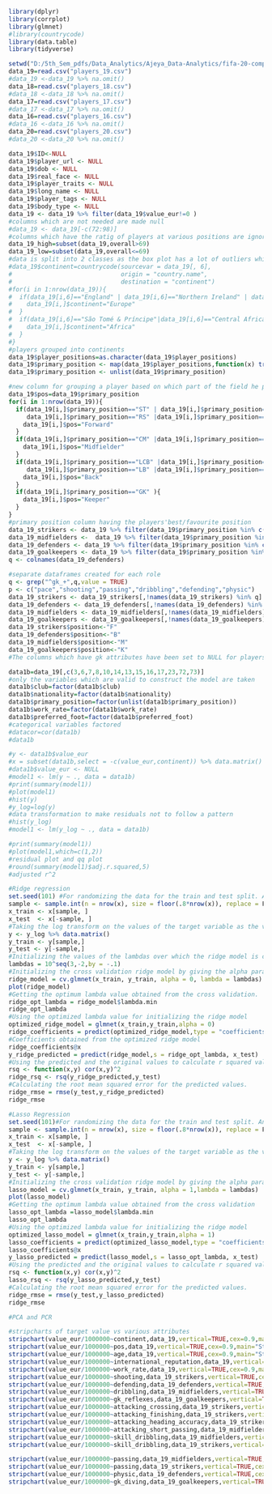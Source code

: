 ```r
library(dplyr)
library(corrplot)
library(glmnet)
#library(countrycode)
library(data.table)
library(tidyverse)
```


```r
setwd("D:/5th_Sem_pdfs/Data_Analytics/Ajeya_Data-Analytics/fifa-20-complete-player-dataset")
data_19=read.csv("players_19.csv")
#data_19 <-data_19 %>% na.omit()
data_18=read.csv("players_18.csv")
#data_18 <-data_18 %>% na.omit()
data_17=read.csv("players_17.csv")
#data_17 <-data_17 %>% na.omit()
data_16=read.csv("players_16.csv")
#data_16 <-data_16 %>% na.omit()
data_20=read.csv("players_20.csv")
#data_20 <-data_20 %>% na.omit()


```
```r
data_19$ID<-NULL
data_19$player_url <- NULL
data_19$dob <- NULL
data_19$real_face <- NULL
data_19$player_traits <- NULL
data_19$long_name <- NULL
data_19$player_tags <- NULL
data_19$body_type <- NULL
data_19 <- data_19 %>% filter(data_19$value_eur!=0 )
#columns which are not needed are made null
#data_19 <- data_19[-c(72:98)]
#columns which have the ratig of players at various positions are ignored at the moment.
data_19_high=subset(data_19,overall>69)
data_19_low=subset(data_19,overall<=69)
#data is split into 2 classes as the box plot has a lot of outliers which are due to the players who are really good
#data_19$continent=countrycode(sourcevar = data_19[, 6],
#                              origin = "country.name",
#                              destination = "continent")
#for(i in 1:nrow(data_19)){
#  if(data_19[i,6]=="England" | data_19[i,6]=="Northern Ireland" | data_19[i,6]=="Wales" | #data_19[i,6]=="Scotland" | data_19[i,6]=="Kosovo"){
#    data_19[i,]$continent="Europe"
#  }
#  if(data_19[i,6]=="São Tomé & Príncipe"|data_19[i,6]=="Central African Rep."|data_19[i,6]== "SÃ£o TomÃ© #& PrÃ�ncipe"){
#    data_19[i,]$continent="Africa"
#  }
#}
#players grouped into continents
data_19$player_positions=as.character(data_19$player_positions)
data_19$primary_position <- map(data_19$player_positions,function(x) trimws(unlist(strsplit(x,',')))[1])
data_19$primary_position <- unlist(data_19$primary_position)
```


```r
#new column for grouping a player based on which part of the field he plays
data_19$pos=data_19$primary_position
for(i in 1:nrow(data_19)){
  if(data_19[i,]$primary_position=="ST" | data_19[i,]$primary_position=="LW" | data_19[i,]$primary_position=="RW" | data_19[i,]$primary_position=="CF" | data_19[i,]$primary_position=="RF" | data_19[i,]$primary_position=="LF" | 
     data_19[i,]$primary_position=="RS" |data_19[i,]$primary_position=="LS" ){
    data_19[i,]$pos="Forward"
  }
  if(data_19[i,]$primary_position=="CM" |data_19[i,]$primary_position=="LM" |data_19[i,]$primary_position=="LDM" |data_19[i,]$primary_position=="RM" |data_19[i,]$primary_position=="CDM" |data_19[i,]$primary_position=="CAM" |data_19[i,]$primary_position=="RDM" |data_19[i,]$primary_position=="LAM" |data_19[i,]$primary_position=="RAM" |data_19[i,]$primary_position=="LCM" |data_19[i,]$primary_position=="RCM" ){
    data_19[i,]$pos="Midfielder"
  }
  if(data_19[i,]$primary_position=="LCB" |data_19[i,]$primary_position=="RCB" |data_19[i,]$primary_position=="LWB" |data_19[i,]$primary_position=="RWB" |
     data_19[i,]$primary_position=="LB" |data_19[i,]$primary_position=="CB" |data_19[i,]$primary_position=="RB" ){
    data_19[i,]$pos="Back"
  }
  if(data_19[i,]$primary_position=="GK" ){
    data_19[i,]$pos="Keeper"
  }
}
#primary position column having the players'best/favourite position
data_19_strikers <- data_19 %>% filter(data_19$primary_position %in% c("ST","RW","LW","CF","RF","LF","RS","LS"))
data_19_midfielders <-  data_19 %>% filter(data_19$primary_position %in% c("RCM","LCM","CM","LM","RM","CDM","LDM","RDM","LAM","CAM","RAM"))
data_19_defenders <- data_19 %>% filter(data_19$primary_position %in% c("CB","LB","RB","RCB","LCB","RWB","LWB"))
data_19_goalkeepers <- data_19 %>% filter(data_19$primary_position %in% c("GK"))
q <- colnames(data_19_defenders)

#separate dataframes created for each role
q <- grep("^gk_+",q,value = TRUE)
p <- c("pace","shooting","passing","dribbling","defending","physic")
data_19_strikers <- data_19_strikers[,!names(data_19_strikers) %in% q]
data_19_defenders <- data_19_defenders[,!names(data_19_defenders) %in% q]
data_19_midfielders <- data_19_midfielders[,!names(data_19_midfielders) %in% q]
data_19_goalkeepers <- data_19_goalkeepers[,!names(data_19_goalkeepers) %in% p]
data_19_strikers$position<-"F"
data_19_defenders$position<-"B"
data_19_midfielders$position<-"M"
data_19_goalkeepers$position<-"K"
#The columns which have gk attributes have been set to NULL for players who are not goalkeepers, and the attributes which do not matter for a goalkeeper have been set to  NULL for players who are not goalkeepers.
```


```r

data1b=data_19[,c(3,6,7,8,10,14,13,15,16,17,23,72,73)]
#only the variables which are valid to construct the model are taken
data1b$club=factor(data1b$club)
data1b$nationality=factor(data1b$nationality)
data1b$primary_position=factor(unlist(data1b$primary_position))
data1b$work_rate=factor(data1b$work_rate)
data1b$preferred_foot=factor(data1b$preferred_foot)
#categorical variables factored
#datacor=cor(data1b)
#data1b

#y <- data1b$value_eur
#x = subset(data1b,select = -c(value_eur,continent)) %>% data.matrix()
#data1b$value_eur <- NULL
#model1 <- lm(y ~ ., data = data1b)
#print(summary(model1))
#plot(model1)
#hist(y)
#y_log=log(y)
#data transformation to make residuals not to follow a pattern
#hist(y_log)
#model1 <- lm(y_log ~ ., data = data1b)

#print(summary(model1))
#plot(model1,which=c(1,2))
#residual plot and qq plot
#round(summary(model1)$adj.r.squared,5)
#adjusted r^2
```

```r
#Ridge regression
set.seed(101) #For randomizing the data for the train and test split. And also should have same version of randomized set each time it is executed
sample <- sample.int(n = nrow(x), size = floor(.8*nrow(x)), replace = F) #Sampling the data for the train and test split.
x_train <- x[sample, ]
x_test  <- x[-sample, ]
#Taking the log transform on the values of the target variable as the values are high in comparision of the features.
y <- y_log %>% data.matrix()
y_train <- y[sample,]
y_test <- y[-sample,]
#Initializing the values of the lambdas over which the ridge model is cross validated for finding the optimum lambda which gives the least loss.
lambdas = 10^seq(3,-2,by = -.1)
#Initializing the cross validation ridge model by giving the alpha parameter as the 0.
ridge_model = cv.glmnet(x_train, y_train, alpha = 0, lambda = lambdas)
plot(ridge_model)
#Getting the optimum lambda value obtained from the cross validation.
ridge_opt_lambda = ridge_model$lambda.min
ridge_opt_lambda
#Using the optimized lambda value for initializing the ridge model
optimized_ridge_model = glmnet(x_train,y_train,alpha = 0)
ridge_coefficients = predict(optimized_ridge_model,type = "coefficients",s = ridge_opt_lambda)
#Coefficients obtained from the optimized ridge model
ridge_coefficients@x
y_ridge_predicted = predict(ridge_model,s = ridge_opt_lambda, x_test)
#Using the predicted and the original values to calculate r squared value for the model
rsq <- function(x,y) cor(x,y)^2
ridge_rsq <- rsq(y_ridge_predicted,y_test)
#Calculating the root mean squared error for the predicted values.
ridge_rmse = rmse(y_test,y_ridge_predicted)
ridge_rmse
```

```r
#Lasso Regression
set.seed(101)#For randomizing the data for the train and test split. And also should have same version of randomized set each time it is executed
sample <- sample.int(n = nrow(x), size = floor(.8*nrow(x)), replace = F)#Sampling the data for the train and test split.
x_train <- x[sample, ]
x_test  <- x[-sample, ]
#Taking the log transform on the values of the target variable as the values are high in comparision of the features.
y <- y_log %>% data.matrix()
y_train <- y[sample,]
y_test <- y[-sample,]
#Initializing the cross validation ridge model by giving the alpha parameter as the 1.
lasso_model = cv.glmnet(x_train, y_train, alpha = 1,lambda = lambdas)
plot(lasso_model)
#Getting the optimum lambda value obtained from the cross validation
lasso_opt_lambda =lasso_model$lambda.min
lasso_opt_lambda
#Using the optimized lambda value for initializing the ridge model
optimized_lasso_model = glmnet(x_train,y_train,alpha = 1)
lasso_coefficients = predict(optimized_lasso_model,type = "coefficients",s = lasso_opt_lambda)
lasso_coefficients@x
y_lasso_predicted = predict(lasso_model,s = lasso_opt_lambda, x_test)
#Using the predicted and the original values to calculate r squared value for the model
rsq <- function(x,y) cor(x,y)^2
lasso_rsq <- rsq(y_lasso_predicted,y_test)
#Calculating the root mean squared error for the predicted values.
ridge_rmse = rmse(y_test,y_lasso_predicted)
ridge_rmse
```


```r
#PCA and PCR
```


```r
#stripcharts of target value vs various attributes
stripchart(value_eur/1000000~continent,data_19,vertical=TRUE,cex=0.9,main="Stripchart of players'continent vs market value",ylab="Market value in million euros",xlab="cotinent")
stripchart(value_eur/1000000~pos,data_19,vertical=TRUE,cex=0.9,main="Stripchart of position vs market value",ylab="Market value in million euros",xlab="position")
stripchart(value_eur/1000000~age,data_19,vertical=TRUE,cex=0.9,main="Stripchart of age vs market value",ylab="Market value in million euros",xlab="age")
stripchart(value_eur/1000000~international_reputation,data_19,vertical=TRUE,cex=0.9,main="Stripchart of player's international reputation vs market value",ylab="Market value in million euros",xlab="international reputation")
stripchart(value_eur/1000000~work_rate,data_19,vertical=TRUE,cex=0.9,main="Stripchart of player's work rate vs market value",ylab="Market value in million euros",xlab="work rate",cex.axis=0.5)
stripchart(value_eur/1000000~shooting,data_19_strikers,vertical=TRUE,cex=0.9,main="Stripchart of a forward's shooting ability vs market value",ylab="Market value in million euros",xlab="Shooting rating")
stripchart(value_eur/1000000~defending,data_19_defenders,vertical=TRUE,cex=0.9,main="Stripchart of a defender's defending ability vs market value",ylab="Market value in million euros",xlab="Defending rating")
stripchart(value_eur/1000000~dribbling,data_19_midfielders,vertical=TRUE,cex=0.9,main="Stripchart of a midfielder's dribbling ability vs market value",ylab="Market value in million euros",xlab="Dribbling rating")
stripchart(value_eur/1000000~gk_reflexes,data_19_goalkeepers,vertical=TRUE,cex=0.9,main="Stripchart of a goalkeeper's reflex ability vs market value",ylab="Market value in million euros",xlab="reflex rating")
stripchart(value_eur/1000000~attacking_crossing,data_19_strikers,vertical=TRUE,cex=0.9,main="Stripchart of a attacking crossing vs market value",ylab="Market value in million euros",xlab="reflex rating")
stripchart(value_eur/1000000~attacking_finishing,data_19_strikers,vertical=TRUE,cex=0.9,main="Stripchart of a attacking finishing vs market value",ylab="Market value in million euros",xlab="reflex rating")
stripchart(value_eur/1000000~attacking_heading_accuracy,data_19_strikers,vertical=TRUE,cex=0.9,main="Stripchart of a attacking heading accuracy vs market value",ylab="Market value in million euros",xlab="reflex rating")
stripchart(value_eur/1000000~attacking_short_passing,data_19_midfielders,vertical=TRUE,cex=0.9,main="Stripchart of a attacking short passing vs market value",ylab="Market value in million euros",xlab="reflex rating")
stripchart(value_eur/1000000~skill_dribbling,data_19_midfielders,vertical=TRUE,cex=0.9,main="Stripchart of a attacking skill dribbling vs market value",ylab="Market value in million euros",xlab="reflex rating")
stripchart(value_eur/1000000~skill_dribbling,data_19_strikers,vertical=TRUE,cex=0.9,main="Stripchart of a attacking short passing vs market value",ylab="Market value in million euros",xlab="reflex rating")

```

```r
stripchart(value_eur/1000000~passing,data_19_midfielders,vertical=TRUE,cex=0.9,main="Stripchart of a midfielder's passing ability vs market value",ylab="Market value in million euros",xlab="Passing rating")
stripchart(value_eur/1000000~passing,data_19_strikers,vertical=TRUE,cex=0.9,main="Stripchart of a forward's passing vs market value",ylab="Market value in million euros",xlab="Passing rating")
stripchart(value_eur/1000000~physic,data_19_defenders,vertical=TRUE,cex=0.9,main="Stripchart of a defender's physicality vs market value",ylab="Market value in million euros",xlab="Physical rating")
stripchart(value_eur/1000000~gk_diving,data_19_goalkeepers,vertical=TRUE,cex=0.9,main="Stripchart of a goalkeeper's diving ability vs market value",ylab="Market value in million euros",xlab="Diving rating")

```

